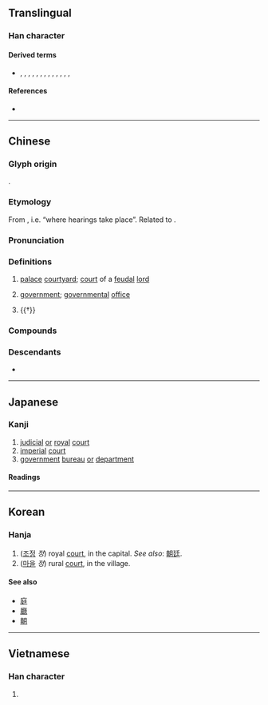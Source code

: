 {{character info/new}}
==Translingual==

===Han character===
{{Han char|rn=54|rad=廴|as=04|sn=6|snj=7|four=12401|canj=NKHG|ids=⿺廴𡈼}}

====Derived terms====
* {{l|mul|挺}}, {{l|mul|庭}}, {{l|mul|艇}}, {{l|mul|霆}}, {{l|mul|蜓}}, {{l|mul|珽}}, {{l|mul|綎}}, {{l|mul|娗}}, {{l|mul|莛}}, {{l|mul|筳}}, {{l|mul|梃}}, {{l|mul|侹}}, {{l|mul|頲}}, {{l|mul|鋌}}

====References====
* {{Han ref|kx=0353.020|dkj=09571|dj=0667.010|hdz=10403.110|uh=5EF7|ud=24311|bh=A7CA|bd=42954}}

----

==Chinese==
{{zh-forms}}

===Glyph origin===
{{Han etym}}
{{Han compound|廴|𡈼|c1=s|c2=p|ls=psc}}.

===Etymology===
From {{och-l|聽|to hear}}, i.e. “where hearings take place”. Related to {{och-l|廳|hall}}.

===Pronunciation===
{{zh-pron
|m=tíng
|c=ting4
|md=dìng
|mn=têng/xm,zz:thêng
|mn-t=têng5
|w=3din
|mc=y
|oc=y
|cat=n
}}

===Definitions===
{{zh-hanzi}}

# {{lb|zh|historical}} [[palace]] [[courtyard]]; [[court]] of a [[feudal]] [[lord]]
# {{lb|zh|historical}} [[government]]; [[governmental]] [[office]]
# {{†}} {{zh-alt-form|庭|[[courtyard]]}}

===Compounds===
{{zh-der|二朝廷|內廷|宮廷|小朝廷|廟廷|廷尉|廷對|廷年|廷掾|廷杖|廷爭面折|廷試|廷諍|廷辱|廷魁|徑廷|教廷|朝廷|清廷|銓廷|阿根廷|面折廷爭}}

===Descendants===
* {{desc|bo|ཐིང||government department or office at the provincial level|bor=1}}

----

==Japanese==

===Kanji===
{{ja-kanji|grade=c|rs=廴04}}

# [[judicial]] [[or]] [[royal]] [[court]]
# [[imperial]] [[court]]
# [[government]] [[bureau]] [[or]] [[department]]

====Readings====
{{ja-readings
|goon=じょう
|kanon=てい
|kun=にわ-
}}

----

==Korean==

===Hanja===
{{ko-hanja|hangeul=정|rv=jeong|mr=chŏng}}

# ([[조정]] ''정'') royal [[court]], in the capital. ''See also'': [[朝廷]].
# ([[마을]] ''정'') rural [[court]], in the village.

====See also====

* [[庭]]
* [[廳]]
* [[朝]]

----

==Vietnamese==

===Han character===
{{vi-hantu|[[đình]]|rs=廴04}}

# {{rfdef|vi|sort=廴04}}